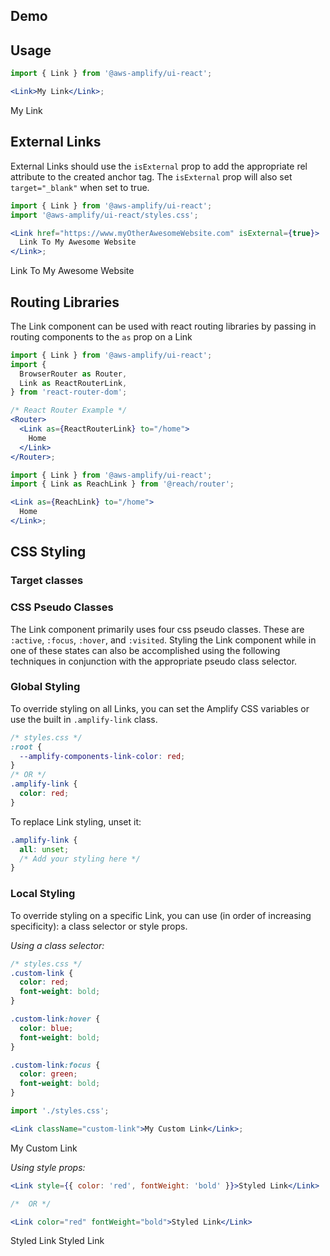 
## Demo

<LinkDemo />

## Usage

```jsx
import { Link } from '@aws-amplify/ui-react';

<Link>My Link</Link>;
```

<Example>
  <AmplifyLink>My Link</AmplifyLink>
</Example>

## External Links

External Links should use the `isExternal` prop to add the appropriate rel attribute to the created anchor tag. The `isExternal` prop will also set `target="_blank"` when set to true.

```jsx
import { Link } from '@aws-amplify/ui-react';
import '@aws-amplify/ui-react/styles.css';

<Link href="https://www.myOtherAwesomeWebsite.com" isExternal={true}>
  Link To My Awesome Website
</Link>;
```

<Example>
  <AmplifyLink href="https://www.myOtherAwesomeWebsite.com" isExternal={true}>
    Link To My Awesome Website
  </AmplifyLink>
</Example>

## Routing Libraries

The Link component can be used with react routing libraries by passing in routing components to the `as` prop on a Link

```jsx
import { Link } from '@aws-amplify/ui-react';
import {
  BrowserRouter as Router,
  Link as ReactRouterLink,
} from 'react-router-dom';

/* React Router Example */
<Router>
  <Link as={ReactRouterLink} to="/home">
    Home
  </Link>
</Router>;
```

```jsx
import { Link } from '@aws-amplify/ui-react';
import { Link as ReachLink } from '@reach/router';

<Link as={ReachLink} to="/home">
  Home
</Link>;
```

## CSS Styling

### Target classes

<ComponentClassTable componentName="Link" />

### CSS Pseudo Classes

The Link component primarily uses four css pseudo classes. These are `:active`, `:focus`, `:hover`, and `:visited`. Styling the Link component while in one of these states can also be accomplished using the following techniques in conjunction with the appropriate pseudo class selector.

### Global Styling

To override styling on all Links, you can set the Amplify CSS variables or use the built in `.amplify-link` class.

```css
/* styles.css */
:root {
  --amplify-components-link-color: red;
}
/* OR */
.amplify-link {
  color: red;
}
```

To replace Link styling, unset it:

```css
.amplify-link {
  all: unset;
  /* Add your styling here */
}
```

### Local Styling

To override styling on a specific Link, you can use (in order of increasing specificity): a class selector or style props.

_Using a class selector:_

```css
/* styles.css */
.custom-link {
  color: red;
  font-weight: bold;
}

.custom-link:hover {
  color: blue;
  font-weight: bold;
}

.custom-link:focus {
  color: green;
  font-weight: bold;
}
```

```jsx
import './styles.css';

<Link className="custom-link">My Custom Link</Link>;
```

<Example>
  <AmplifyLink className="custom-link">My Custom Link</AmplifyLink>
</Example>

_Using style props:_

```jsx
<Link style={{ color: 'red', fontWeight: 'bold' }}>Styled Link</Link>

/*  OR */

<Link color="red" fontWeight="bold">Styled Link</Link>
```

<Example>
  <AmplifyLink style={{ color: 'red', fontWeight: 'bold' }}>Styled Link</AmplifyLink>

  <AmplifyLink color="red" fontWeight="bold">
    Styled Link
  </AmplifyLink>
</Example>
